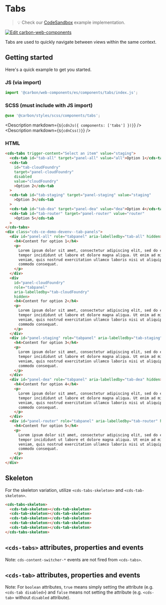 
# Tabs

> 💡 Check our
> [CodeSandbox](https://codesandbox.io/s/github/carbon-design-system/carbon-for-ibm-dotcom/tree/feat/main/packages/carbon-web-components/examples/codesandbox/basic/components/tabs)
> example implementation.

[![Edit carbon-web-components](https://codesandbox.io/static/img/play-codesandbox.svg)](https://codesandbox.io/s/github/carbon-design-system/carbon-for-ibm-dotcom/tree/feat/main/packages/carbon-web-components/examples/codesandbox/basic/components/tabs)

Tabs are used to quickly navigate between views within the same context.

## Getting started

Here's a quick example to get you started.

### JS (via import)

```javascript
import '@carbon/web-components/es/components/tabs/index.js';
```

### SCSS (must include with JS import)

```css
@use '@carbon/styles/scss/components/tabs';
```

<Description markdown={`${cdnJs({ components: ['tabs'] })}`} />
<Description markdown={`${cdnCss()}`} />

### HTML

```html
<cds-tabs trigger-content="Select an item" value="staging">
  <cds-tab id="tab-all" target="panel-all" value="all">Option 1</cds-tab>
  <cds-tab
    id="tab-cloudFoundry"
    target="panel-cloudFoundry"
    disabled
    value="cloudFoundry"
    >Option 2</cds-tab
  >
  <cds-tab id="tab-staging" target="panel-staging" value="staging"
    >Option 3</cds-tab
  >
  <cds-tab id="tab-dea" target="panel-dea" value="dea">Option 4</cds-tab>
  <cds-tab id="tab-router" target="panel-router" value="router"
    >Option 5</cds-tab
  >
</cds-tabs>
<div class="cds-ce-demo-devenv--tab-panels">
  <div id="panel-all" role="tabpanel" aria-labelledby="tab-all" hidden>
    <h4>Content for option 1</h4>
    <p>
      Lorem ipsum dolor sit amet, consectetur adipiscing elit, sed do eiusmod
      tempor incididunt ut labore et dolore magna aliqua. Ut enim ad minim
      veniam, quis nostrud exercitation ullamco laboris nisi ut aliquip ex ea
      commodo consequat.
    </p>
  </div>
  <div
    id="panel-cloudFoundry"
    role="tabpanel"
    aria-labelledby="tab-cloudFoundry"
    hidden>
    <h4>Content for option 2</h4>
    <p>
      Lorem ipsum dolor sit amet, consectetur adipiscing elit, sed do eiusmod
      tempor incididunt ut labore et dolore magna aliqua. Ut enim ad minim
      veniam, quis nostrud exercitation ullamco laboris nisi ut aliquip ex ea
      commodo consequat.
    </p>
  </div>
  <div id="panel-staging" role="tabpanel" aria-labelledby="tab-staging" hidden>
    <h4>Content for option 3</h4>
    <p>
      Lorem ipsum dolor sit amet, consectetur adipiscing elit, sed do eiusmod
      tempor incididunt ut labore et dolore magna aliqua. Ut enim ad minim
      veniam, quis nostrud exercitation ullamco laboris nisi ut aliquip ex ea
      commodo consequat.
    </p>
  </div>
  <div id="panel-dea" role="tabpanel" aria-labelledby="tab-dea" hidden>
    <h4>Content for option 4</h4>
    <p>
      Lorem ipsum dolor sit amet, consectetur adipiscing elit, sed do eiusmod
      tempor incididunt ut labore et dolore magna aliqua. Ut enim ad minim
      veniam, quis nostrud exercitation ullamco laboris nisi ut aliquip ex ea
      commodo consequat.
    </p>
  </div>
  <div id="panel-router" role="tabpanel" aria-labelledby="tab-router" hidden>
    <h4>Content for option 5</h4>
    <p>
      Lorem ipsum dolor sit amet, consectetur adipiscing elit, sed do eiusmod
      tempor incididunt ut labore et dolore magna aliqua. Ut enim ad minim
      veniam, quis nostrud exercitation ullamco laboris nisi ut aliquip ex ea
      commodo consequat.
    </p>
  </div>
</div>
```

## Skeleton

For the skeleton variation, utilize `<cds-tabs-skeleton>` and
`<cds-tab-skeleton>`.

```html
<cds-tabs-skeleton>
  <cds-tab-skeleton></cds-tab-skeleton>
  <cds-tab-skeleton></cds-tab-skeleton>
  <cds-tab-skeleton></cds-tab-skeleton>
  <cds-tab-skeleton></cds-tab-skeleton>
  <cds-tab-skeleton></cds-tab-skeleton>
</cds-tabs-skeleton>
```

## `<cds-tabs>` attributes, properties and events

Note: `cds-content-switcher-*` events are not fired from `<cds-tabs>`.

<Props of="cds-tabs" />

## `<cds-tab>` attributes, properties and events

Note: For `boolean` attributes, `true` means simply setting the attribute (e.g.
`<cds-tab disabled>`) and `false` means not setting the attribute (e.g.
`<cds-tab>` without `disabled` attribute).

<Props of="cds-tab" />

